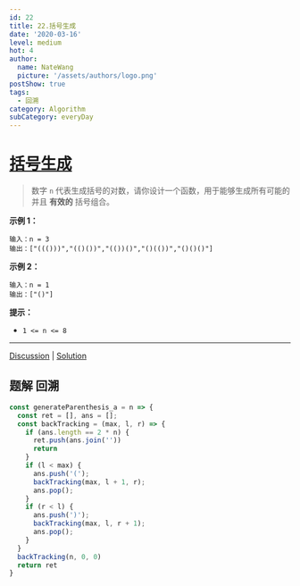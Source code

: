 ```yaml
---
id: 22
title: 22.括号生成
date: '2020-03-16'
level: medium
hot: 4
author:
  name: NateWang
  picture: '/assets/authors/logo.png'
postShow: true
tags:
  - 回溯
category: Algorithm
subCategory: everyDay
---
```



# [括号生成](https://leetcode-cn.com/problems/generate-parentheses/description/)



> 数字 `n` 代表生成括号的对数，请你设计一个函数，用于能够生成所有可能的并且 **有效的** 括号组合。

**示例 1：**

```
输入：n = 3
输出：["((()))","(()())","(())()","()(())","()()()"]
```

**示例 2：**

```
输入：n = 1
输出：["()"]
```

**提示：**

- `1 <= n <= 8`

------

[Discussion](https://leetcode-cn.com/problems/generate-parentheses/comments/) | [Solution](https://leetcode-cn.com/problems/generate-parentheses/solution/)

## 题解 回溯


```js
const generateParenthesis_a = n => {
  const ret = [], ans = [];
  const backTracking = (max, l, r) => {
    if (ans.length == 2 * n) {
      ret.push(ans.join(''))
      return
    }
    if (l < max) {
      ans.push('(');
      backTracking(max, l + 1, r);
      ans.pop();
    }
    if (r < l) {
      ans.push(')');
      backTracking(max, l, r + 1);
      ans.pop();
    }
  }
  backTracking(n, 0, 0)
  return ret
}
```

